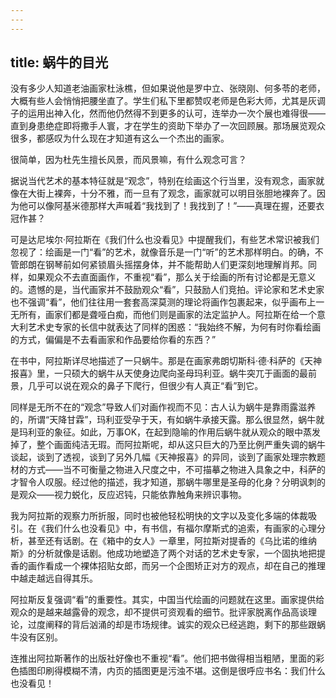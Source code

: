 ```yaml
---
---
---
```

title: 蜗牛的目光
---






没有多少人知道老油画家杜泳樵，但如果说他是罗中立、张晓刚、何多苓的老师，大概有些人会悄悄把腰坐直了。学生们私下里都赞叹老师是色彩大师，尤其是灰调子的运用出神入化，然而他仍然得不到更多的认可，连举办一次个展也难得很——直到身患绝症即将撒手人寰，才在学生的资助下举办了一次回顾展。那场展览观众很多，都感叹为什么现在才知道有这么一个杰出的画家。

很简单，因为杜先生擅长风景，而风景嘛，有什么观念可言？

据说当代艺术的基本特征就是“观念”，特别在绘画这个行当里，没有观念，画家就像在大街上裸奔，十分不雅，而一旦有了观念，画家就可以明目张胆地裸奔了。因为他可以像阿基米德那样大声喊着“我找到了！我找到了！”——真理在握，还要衣冠作甚？

可是达尼埃尔·阿拉斯在《我们什么也没看见》中提醒我们，有些艺术常识被我们忽视了：绘画是一门“看”的艺术，就像音乐是一门“听”的艺术那样明白。的确，不管郎朗在钢琴前如何紧锁眉头摇摆身体，并不能帮助人们更深刻地理解肖邦。同样，如果观众不去直面画作，不重视“看”，那么关于绘画的所有讨论都是无意义的。遗憾的是，当代画家并不鼓励观众“看”，只鼓励人们竞拍。评论家和艺术史家也不强调“看”，他们往往用一套套高深莫测的理论将画作包裹起来，似乎画布上一无所有，画家们都是聋哑白痴，而他们则是画家的法定监护人。阿拉斯在给一个意大利艺术史专家的长信中就表达了同样的困惑：“我始终不解，为何有时你看绘画的方式，偏偏是不去看画家和作品要给你看的东西？”

在书中，阿拉斯详尽地描述了一只蜗牛。那是在画家弗朗切斯科·德·科萨的《天神报喜》里，一只硕大的蜗牛从天使身边爬向圣母玛利亚。蜗牛突兀于画面的最前景，几乎可以说在观众的鼻子下爬行，但很少有人真正“看”到它。

同样是无所不在的“观念”导致人们对画作视而不见：古人认为蜗牛是靠雨露滋养的，所谓“天降甘霖”，玛利亚受孕于天，有如蜗牛承接天露。那么很显然，蜗牛就是玛利亚的象征。如此，万事OK，在起到隐喻的作用后蜗牛就从观众的眼中蒸发掉了，整个画面纯洁无瑕。而阿拉斯呢，却从这只巨大的乃至比例严重失调的蜗牛谈起，谈到了透视，谈到了另外几幅《天神报喜》的异同，谈到了画家处理宗教题材的方式——当不可衡量之物进入尺度之中，不可描摹之物进入具象之中，科萨的才智令人叹服。经过他的描述，我才知道，那蜗牛哪里是圣母的化身？分明讽刺的是观众——视力蜕化，反应迟钝，只能依靠触角来辨识事物。

我为阿拉斯的观察力所折服，同时也被他轻松明快的文字以及变化多端的体裁吸引。在《我们什么也没看见》中，有书信，有福尔摩斯式的追索，有画家的心理分析，甚至还有话剧。在《箱中的女人》一章里，阿拉斯对提香的《乌比诺的维纳斯》的分析就像是话剧。他成功地塑造了两个对话的艺术史专家，一个固执地把提香的画作看成一个裸体招贴女郎，而另一个企图矫正对方的观点，却在自己的推理中越走越远自得其乐。

阿拉斯反复强调“看”的重要性。其实，中国当代绘画的问题就在这里。画家提供给观众的是越来越露骨的观念，却不提供可资观看的细节。批评家脱离作品高谈理论，过度阐释的背后汹涌的却是市场规律。诚实的观众已经逃跑，剩下的那些跟蜗牛没有区别。

连推出阿拉斯著作的出版社好像也不重视“看”。他们把书做得相当粗陋，里面的彩色插图印刷得模糊不清，内页的插图更是污浊不堪。这倒是很呼应书名：我们什么也没看见！